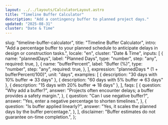 ```yaml
---
layout: ../../layouts/CalculatorLayout.astro
title: "Timeline Buffer Calculator"
description: "Add a contingency buffer to planned project days."
updated: "2025-08-31"
cluster: "Date & Time"
---
```



  slug: "timeline-buffer-calculator",
  title: "Timeline Buffer Calculator",
  intro:
    "Add a percentage buffer to your planned schedule to anticipate delays in design or construction tasks.",
  locale: "en",
  cluster: "Date & Time",
  inputs: [
    {
      name: "plannedDays",
      label: "Planned Days",
      type: "number",
      step: "any",
      required: true,
    },
    {
      name: "bufferPercent",
      label: "Buffer (%)",
      type: "number",
      step: "any",
      required: true,
    },
  ],
  expression: "plannedDays * (1 + bufferPercent/100)",
  unit: "days",
  examples: [
    { description: "30 days with 10% buffer ⇒ 33 days" },
    { description: "60 days with 5% buffer ⇒ 63 days" },
    { description: "15 days with 20% buffer ⇒ 18 days" },
  ],
  faqs: [
    {
      question: "Why add a buffer?",
      answer:
        "Projects often encounter delays; a buffer provides a safety margin.",
    },
    {
      question: "Can I use negative buffer?",
      answer: "Yes, enter a negative percentage to shorten timelines.",
    },
    {
      question: "Is buffer applied linearly?",
      answer: "Yes, it scales the planned days by the buffer percentage.",
    },
  ],
  disclaimer: "Buffer estimates do not guarantee on-time completion.",
};

<Calculator schema={schema} />
